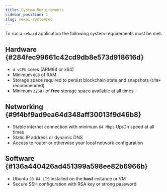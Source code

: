 ```yaml
---
title: System Requirements
sidebar_position: 1
slug: sekai-systemreq
---
```





To run a `sekaid` application the following system requirements must be met:


## Hardware {#284fec99661c42cd9db8e573d918616d}

- `4 vCPU` cores (ARM64 or x64)
- Minimum `8GB` of RAM
- Storage space required to persist blockchain state and snapshots (`1TB+` recommended)
- Minimum `32GB+` of **free** storage space available at all times

## Networking {#9f4bf9ad9ea64d348aff30013f9d46b8}

- Stable internet connection with minimum `64 Mbps` Up/Dn speed at all times
- Static IP address or dynamic DNS
- Access to router or otherwise your local network configuration

## Software {#136a440426ad451399a598ee82b6966b}

- Ubuntu `20.04 LTS` installed on the **host** instance or VM
- Secure SSH configuration with RSA key or strong password
